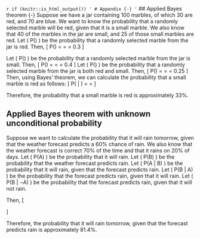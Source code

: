 `r if (knitr::is_html_output()) '
# Appendix {-}
'`
## Applied Bayes theorem {-}
Suppose we have a jar containing 100 marbles, of which 30 are red, and 70 are blue. We want to know the probability that a randomly selected marble will be red, given that it is a small marble. We also know that 40 of the marbles in the jar are small, and 25 of those small marbles are red.
Let \( P(\text{red}) \)  be the probability that a randomly selected marble from the jar is red. 
Then, 
\[
P(\text{red}) = \frac{30}{100} = \frac{3}{10} = 0.3
\]

Let \( P(\text{small}) \) be the probability that a randomly selected marble from the jar is small. Then, 
\[
P(\text{small}) = \frac{40}{100} = \frac{2}{5} = 0.4
\]
Let \( P(\text{red and small}) \) be the probability that a randomly selected marble from the jar is both red and small. 
Then, 
\[
P(\text{red and small}) = \frac{25}{100} = \frac{1}{4} = 0.25
\]
Then, using Bayes' theorem, we can calculate the probability that a small marble is red as follows:
\[
P(\text{red} | \text{small}) = \frac{P(\text{red and small}) \times P(\text{small})}{P(\text{red})} = \frac{0.25 \times 0.4}{0.3} \approx 0.33
\]

Therefore, the probability that a small marble is red is approximately 33%.

## Applied Bayes theorem with unknown unconditional probability {-}
Suppose we want to calculate the probability that it will rain tomorrow, given that the weather forecast predicts a 60% chance of rain. We also know that the weather forecast is correct 70% of the time and that it rains on 20% of days.
Let \( P(A) \) be the probability that it will rain.
Let \( P(B) \) be the probability that the weather forecast predicts rain.
Let \( P(A | B) \) be the probability that it will rain, given that the forecast predicts rain.
Let \( P(B | A) \) be the probability that the forecast predicts rain, given that it will rain.
Let \( P(B | ¬A) \) be the probability that the forecast predicts rain, given that it will not rain.

Then, 
\[
\begin{aligned}
P(\text{rain tomorrow} | \text{forecast predicts rain}) &= \frac{0.7 \times 0.2}{0.7 \times 0.2 + (1 - 0.7) \times (1 - 0.2)} \\
&= \frac{0.267}{0.267 + 0.06} = \frac{0.267}{0.327} \approx 0.814
\end{aligned}
\]


Therefore, the probability that it will rain tomorrow, given that the forecast predicts rain is approximately 81.4%.